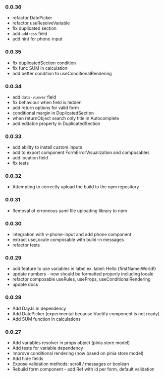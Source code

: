 
<Meta title="Changelog" />

### 0.0.36
- refactor DatePicker
- refactor useResolveVariable
- fix duplicated section
- add `address` field
- add hint for phone-input

### 0.0.35
- fix duplicatedSection condition
- fix func SUM in calculation
- add better condition to useConditionalRendering

### 0.0.34
- add `data-viewer` field
- fix behaviour when field is hidden
- add return options for valid form
- conditional margin in DuplicatedSection
- when returnObject search only title in Autocomplete
- add editable property in DuplicatedSection

### 0.0.33
- add ability to install custom inputs
- add to export component FormErrorVisualization and composables
- add location field
- fix tests

### 0.0.32
- Attempting to correctly upload the build to the npm repository

### 0.0.31
- Removal of erroneous yaml file uploading library to npm

### 0.0.30
- integration with v-phone-input and add phone component
- extract useLocale composable with build-in messages
- refactor tests

### 0.0.29
- add feature to use variables in label ex. label: Hello &#123;firstName:World!&#125;
- update numbers - now should be formatted properly including locale
- refactor composable useRules, useProps, useConditionalRendering
- update docs

### 0.0.28
- Add DayJs in dependency
- Add DatePicker (experimental because Vuetify component is not ready)
- Add SUM function in calculations

### 0.0.27
- Add variables resolver in props object (pinia store model)
- Add tests for variable dependency
- Improve conditional rendering (now based on pinia store model)
- Add hide fields
- Expose validation methods: scroll / messages or boolean
- Rebuild form component - add Ref with id per form, default validation
